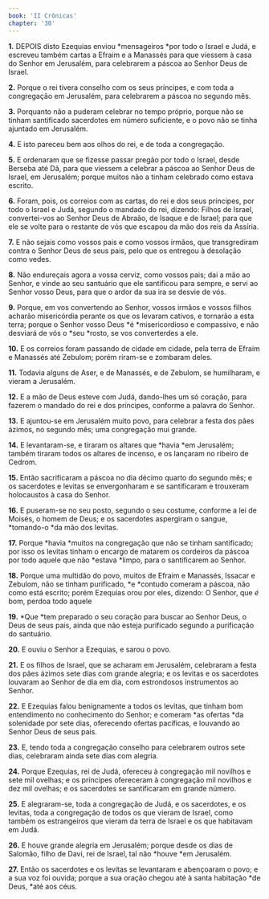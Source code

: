 ```yaml
---
book: 'II Crônicas'
chapter: '30'
---
```


**1.** DEPOIS disto Ezequias enviou *mensageiros *por todo o Israel e Judá, e escreveu também cartas a Efraim e a Manassés para que viessem à casa do Senhor em Jerusalém, para celebrarem a páscoa ao Senhor Deus de Israel.

**2.** Porque o rei tivera conselho com os seus príncipes, e com toda a congregação em Jerusalém, para celebrarem a páscoa no segundo mês.

**3.** Porquanto não a puderam celebrar no tempo próprio, porque não se tinham santificado sacerdotes em número suficiente, e o povo não se tinha ajuntado em Jerusalém.

**4.** E isto pareceu bem aos olhos do rei, e de toda a congregação.

**5.** E ordenaram que se fizesse passar pregão por todo o Israel, desde Berseba até Dã, para que viessem a celebrar a páscoa ao Senhor Deus de Israel, em Jerusalém; porque muitos não a tinham celebrado como estava escrito.

**6.** Foram, pois, os correios com as cartas, do rei e dos seus príncipes, por todo o Israel e Judá, segundo o mandado do rei, dizendo: Filhos de Israel, convertei-vos ao Senhor Deus de Abraão, de Isaque e de Israel; para que ele se volte para o restante de vós que escapou da mão dos reis da Assíria.

**7.** E não sejais como vossos pais e como vossos irmãos, que transgrediram contra o Senhor Deus de seus pais, pelo que os entregou à desolação como vedes.

**8.** Não endureçais agora a vossa cerviz, como vossos pais; dai a mão ao Senhor, e vinde ao seu santuário que ele santificou para sempre, e servi ao Senhor vosso Deus, para que o ardor da sua ira se desvie de vós.

**9.** Porque, em vos convertendo ao Senhor, vossos irmãos e vossos filhos acharão misericórdia perante os que os levaram cativos, e tornarão a esta terra; porque o Senhor vosso Deus *é *misericordioso e compassivo, e não desviará de vós o *seu *rosto, se vos converterdes a ele.

**10.** E os correios foram passando de cidade em cidade, pela terra de Efraim e Manassés até Zebulom; porém riram-se e zombaram deles.

**11.** Todavia alguns de Aser, e de Manassés, e de Zebulom, se humilharam, e vieram a Jerusalém.

**12.** E a mão de Deus esteve com Judá, dando-lhes um só coração, para fazerem o mandado do rei e dos príncipes, conforme a palavra do Senhor.

**13.** E ajuntou-se em Jerusalém muito povo, para celebrar a festa dos pães ázimos, no segundo mês; uma congregação mui grande.

**14.** E levantaram-se, e tiraram os altares que *havia *em Jerusalém; também tiraram todos os altares de incenso, e os lançaram no ribeiro de Cedrom.

**15.** Então sacrificaram a páscoa no dia décimo quarto do segundo mês; e os sacerdotes e levitas se envergonharam e se santificaram e trouxeram holocaustos à casa do Senhor.

**16.** E puseram-se no seu posto, segundo o seu costume, conforme a lei de Moisés, o homem de Deus; e os sacerdotes aspergiram o sangue, *tomando-o *da mão dos levitas.

**17.** Porque *havia *muitos na congregação que não se tinham santificado; por isso os levitas tinham o encargo de matarem os cordeiros da páscoa por todo aquele que não *estava *limpo, para o santificarem ao Senhor.

**18.** Porque uma multidão do povo, muitos de Efraim e Manassés, Issacar e Zebulom, não se tinham purificado, *e *contudo comeram a páscoa, não como está escrito; porém Ezequias orou por eles, dizendo: O Senhor, que *é* bom, perdoa todo aquele

**19.** *Que *tem preparado o seu coração para buscar ao Senhor Deus, o Deus de seus pais, ainda que não esteja purificado segundo a purificação do santuário.

**20.** E ouviu o Senhor a Ezequias, e sarou o povo.

**21.** E os filhos de Israel, que se acharam em Jerusalém, celebraram a festa dos pães ázimos sete dias com grande alegria; e os levitas e os sacerdotes louvaram ao Senhor de dia em dia, com estrondosos instrumentos ao Senhor.

**22.** E Ezequias falou benignamente a todos os levitas, que tinham bom entendimento no conhecimento do Senhor; e comeram *as ofertas *da solenidade por sete dias, oferecendo ofertas pacíficas, e louvando ao Senhor Deus de seus pais.

**23.** E, tendo toda a congregação conselho para celebrarem outros sete dias, celebraram ainda sete dias com alegria.

**24.** Porque Ezequias, rei de Judá, ofereceu à congregação mil novilhos e sete mil ovelhas; e os príncipes ofereceram à congregação mil novilhos e dez mil ovelhas; e os sacerdotes se santificaram em grande número.

**25.** E alegraram-se, toda a congregação de Judá, e os sacerdotes, e os levitas, toda a congregação de todos os que vieram de Israel, como também os estrangeiros que vieram da terra de Israel e os que habitavam em Judá.

**26.** E houve grande alegria em Jerusalém; porque desde os dias de Salomão, filho de Davi, rei de Israel, tal não *houve *em Jerusalém.

**27.** Então os sacerdotes e os levitas se levantaram e abençoaram o povo; e a sua voz foi ouvida; porque a sua oração chegou até à santa habitação *de Deus, *até aos céus.
